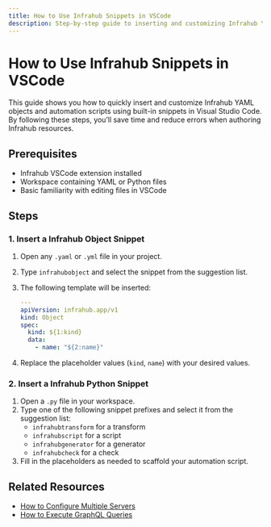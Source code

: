 ```yaml
---
title: How to Use Infrahub Snippets in VSCode
description: Step-by-step guide to inserting and customizing Infrahub YAML and automation snippets in Visual Studio Code
---
```


# How to Use Infrahub Snippets in VSCode

This guide shows you how to quickly insert and customize Infrahub YAML objects and automation scripts using built-in snippets in Visual Studio Code. By following these steps, you’ll save time and reduce errors when authoring Infrahub resources.

## Prerequisites

- Infrahub VSCode extension installed
- Workspace containing YAML or Python files
- Basic familiarity with editing files in VSCode

## Steps

### 1. Insert a Infrahub Object Snippet

1. Open any `.yaml` or `.yml` file in your project.
2. Type `infrahubobject` and select the snippet from the suggestion list.
3. The following template will be inserted:

    ```yaml
    ---
    apiVersion: infrahub.app/v1
    kind: Object
    spec:
      kind: ${1:kind}
      data:
        - name: "${2:name}"
    ```

4. Replace the placeholder values (`kind`, `name`) with your desired values.

### 2. Insert a Infrahub Python Snippet

1. Open a `.py` file in your workspace.
2. Type one of the following snippet prefixes and select it from the suggestion list:
    - `infrahubtransform` for a transform
    - `infrahubscript` for a script
    - `infrahubgenerator` for a generator
    - `infrahubcheck` for a check
3. Fill in the placeholders as needed to scaffold your automation script.

## Related Resources

- [How to Configure Multiple Servers](./configure-multiple-servers.mdx)
- [How to Execute GraphQL Queries](./execute-graphql-queries.mdx)